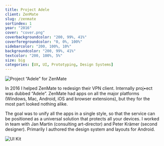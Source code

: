 ```yaml
---
title: Project Adele
client: ZenMate
slug: /zenmate
sortindex: 1
year: "2016"
cover: "cover.png"
coverbackgroundcolor: "200, 99%, 41%"
coverforegroundcolor: "0, 0%, 100%"
sidebarcolor: "200, 100%, 10%"
backgroundcolor: "200, 99%, 41%"
textcolor: "200, 100%, 5%"
size: big
categories: [UX, UI, Prototyping, Design Systems]
---
```

![Project “Adele” for ZenMate](./masthead.png)

In 2016 I helped ZenMate to redesign their VPN client. Internally proj•ect was dubbed “Adele”. ZenMate had apps on all the major platforms (Windows, Mac, Android, iOS and browser extensions), but they for the most part looked nothing alike.

The goal was to unify all the apps in a single style, so that the service can be positioned as a universal solution that protects all your devices. I worked in team with Jan Martin (consulting art-director) and Peter Krämer (second designer). Primarily I authored the design system and layouts for Android.

![UI Kit](./uikit.png)
